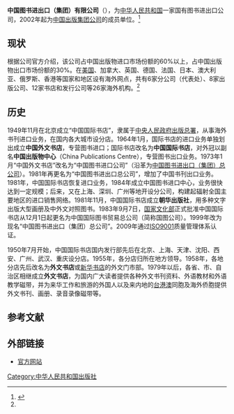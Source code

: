 {{refimprove|time=2014-12-15T16:02:00+00:00}}
{{Infobox company
| name = 中国图书进出口（集团）有限公司
| name_en = China National Publications Import & Export (Group) Co.,Ltd.
| logo = CNPIEC.png
| other_name = 
| type = [[有限责任公司|有限责任公司]](法人独资)
| local_code_name= CN
| local_code = 911100001000002785
| industry = 零售业
| foundation = {{Start date and age|1980|12|30}}<br/>{{CHN}}[[北京市|北京市]]
| founder = 
| location = {{CHN}}[[北京市|北京市]][[朝阳区|朝阳区]]工人体育场东路16号
| slogan = 开放 和谐 创新 共享
| key_people = 
| products = 
| services = 
| owner = 
| homepage = {{URL|www.cnpiec.com.cn}}
}}

'''中国图书进出口（集团）有限公司'''（{{lang-en|China National Publications Import & Export (Group) Co.,Ltd.}}），为[[中华人民共和国|中华人民共和国]]一家国有图书进出口公司，2002年起为[[中国出版集团公司|中国出版集团公司]]的成员单位。<ref name="intro">{{Cite web |url=http://www.cnpiec.com.cn/h/ComJianJie/ |title=中国图书进出口（集团）总公司简介 |accessdate=2017-03-07 |archive-date=2017-03-08 |archive-url=https://web.archive.org/web/20170308142153/http://www.cnpiec.com.cn/h/ComJianJie/ |dead-url=no }}</ref>

==现状==
根据公司官方介绍，该公司占中国出版物进口市场份额的60%以上，占中国出版物出口市场份额的30%。在[[中国图书|美国]]、加拿大、英国、德国、法国、日本、澳大利亚、俄罗斯、香港等国家和地区设有海外网点，共有6家分公司（代表处）、8家出版公司、12家书店和发行公司等26家海外机构。<ref name="intro" />

==历史==
1949年11月在北京成立“中国国际书店”，隶属于[[中央人民政府出版总署|中央人民政府出版总署]]，从事海外书刊进口业务，在国内各大城市设分店。1964年1月，国际书店的进口业务单独划出成立'''中国外文书店'''，专营图书进口；国际书店改名为'''中国国际书店'''，对外冠以副名'''中国出版物中心'''（China Publications Centre），专营图书出口业务。1973年1月“中国外文书店”改名为“中国图书进口公司”（沿革为[[中国图书进出口（集团）总公司|中国图书进出口（集团）总公司]]）。1981年再更名为“中国图书进出口总公司”，增加了中国书刊出口业务。1981年，中国国际书店恢复进口业务，1984年成立中国图书进口中心，业务很快达到一定规模；后来，又在上海、深圳、广州等地开设分公司，构建起辐射全国主要地区的进口销售网络。1981年11月，中国国际书店成立'''朝华出版社'''，用多种文字出版大型画册及中外文对照图书。1983年9月7日，[[国家文化部|国家文化部]]正式批准中国国际书店从12月1日起更名为中国国际图书贸易总公司（简称国图公司）。1999年改为现名“中国图书进出口（集团）总公司”。2009年通过[[ISO9001|ISO9001]]质量管理体系认证。

1950年7月开始，中国国际书店国内发行部先后在北京、上海、天津、沈阳、西安、广州、武汉、重庆设分店。1955年，各分店归所在地方领导。1958年，各地分店先后改名为'''外文书店'''或[[新华书店|新华书店]]的外文门市部。1979年以后，各省、市、自治区相继成立'''外文书店'''，为国内广大读者提供各种外文书刊资料、外语教材和外语教学磁带，并为来华工作和旅游的外国人以及来内地的[[台港澳|台港澳]]同胞及海外侨胞提供外文书刊、画册、录音录像磁带等。

==参考文献==
{{reflist}}

==外部链接==
* [http://www.cnpiec.com.cn/ 官方网站]{{Wayback|url=http://www.cnpiec.com.cn/ |date=20170102000729 }}
[[Category:中华人民共和国出版社|Category:中华人民共和国出版社]]